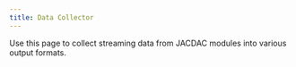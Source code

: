 ---
title: Data Collector
---


Use this page to collect streaming data from JACDAC modules into various output formats.

<ConnectAlert />
<Collector />